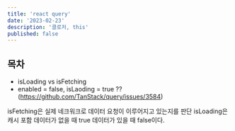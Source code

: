 ```yaml
---
title: 'react query'
date: '2023-02-23'
description: '클로저, this'
published: false
---
```


## 목차

- isLoading vs isFetching
- enabled = false, isLaoding = true ??(https://github.com/TanStack/query/issues/3584)

isFetching은 실제 네크워크로 데이터 요청이 이루어지고 있는지를 판단
isLoading은 캐시 포함 데이터가 없을 때 true 데이터가 있을 때 false이다.
